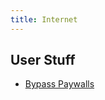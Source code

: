 ```yaml
---
title: Internet
---
```


## User Stuff

- [Bypass Paywalls](https://gitlab.com/magnolia1234/bypass-paywalls-chrome-clean/-/tree/master)